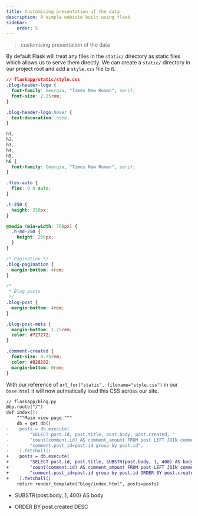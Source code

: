 ```yaml
---
title: Customising presentation of the data
description: A simple website built using flask
sidebar:
    order: 5
---
```


> customising presentation of the data


By default Flask will treat any files in the `static/` directory as static files which allows us to serve them directly. We can create a `static/` directory in our project root and add a `style.css` file to it.

```css
// flaskapp/static/style.css
.blog-header-logo {
  font-family: Georgia, "Times New Roman", serif;
  font-size: 2.25rem;
}

.blog-header-logo:hover {
  text-decoration: none;
}

h1,
h2,
h3,
h4,
h5,
h6 {
  font-family: Georgia, "Times New Roman", serif;
}

.flex-auto {
  flex: 0 0 auto;
}

.h-250 {
  height: 250px;
}

@media (min-width: 768px) {
  .h-md-250 {
    height: 250px;
  }
}

/* Pagination */
.blog-pagination {
  margin-bottom: 4rem;
}

/*
 * Blog posts
 */
.blog-post {
  margin-bottom: 4rem;
}

.blog-post-meta {
  margin-bottom: 1.25rem;
  color: #727272;
}

.comment-created {
  font-size: 0.75rem;
  color: #828282;
  margin-bottom: 0rem;
}
```

With our reference of `url_for("static", filename="style.css")` in our `base.html` it will now autmatically load this CSS across our site.


```diff lang="python"
// flaskapp/blog.py
@bp.route("/")
def index():
    """Main view page."""
    db = get_db()
-    posts = db.execute(
-        "SELECT post.id, post.title, post.body, post.created, "
-        "count(comment.id) AS comment_amount FROM post LEFT JOIN comment ON "
-        "comment.post_id=post.id group by post.id",
-    ).fetchall()
+    posts = db.execute(
+        "SELECT post.id, post.title, SUBSTR(post.body, 1, 400) AS body, post.created, "
+        "count(comment.id) AS comment_amount FROM post LEFT JOIN comment ON "
+        "comment.post_id=post.id group by post.id ORDER BY post.created DESC",
+    ).fetchall()
    return render_template("blog/index.html", posts=posts)
```

- SUBSTR(post.body, 1, 400) AS body

- ORDER BY post.created DESC